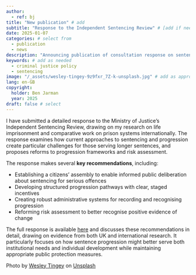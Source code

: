 ```yaml
---
author:
  - ref: bj
title: "New publication" # add
subtitle: "Response to the Independent Sentencing Review" # [add if needed]
date: 2025-01-07
categories: # select from
  - publication
  - news
description: "Announcing publication of consultation response on sentencing" # add
keywords: # add as needed
  - criminal justice policy
  - sentencing
image: "/_assets/wesley-tingey-9z9fxr_7Z-k-unsplash.jpg" # add as appropriate
lang: en-GB
copyright:
  holder: Ben Jarman
  year: 2025
draft: false # select
---
```


I have submitted a detailed response to the Ministry of Justice's Independent Sentencing Review, drawing on my research on life imprisonment and comparative work on prison systems internationally. The response examines how current approaches to sentencing and progression create particular challenges for those serving longer sentences, and proposes reforms to progression frameworks and risk assessment.

The response makes several **key recommendations**, including:

- Establishing a citizens' assembly to enable informed public deliberation about sentencing for serious offences
- Developing structured progression pathways with clear, staged incentives
- Creating robust administrative systems for recording and recognising progression
- Reforming risk assessment to better recognise positive evidence of change

The full response is available [here](/publications/jarmanIndependentSentencingReview2025.qmd) and discusses these recommendations in detail, drawing on evidence from both UK and international research. It particularly focuses on how sentence progression might better serve both institutional needs and individual development while maintaining appropriate public protection measures.

::: {.callout-note}
Photo by <a href="https://unsplash.com/@wesleyphotography?utm_content=creditCopyText&utm_medium=referral&utm_source=unsplash">Wesley Tingey</a> on <a href="https://unsplash.com/photos/brown-mallet-on-gray-wooden-surface-9z9fxr_7Z-k?utm_content=creditCopyText&utm_medium=referral&utm_source=unsplash">Unsplash</a>
:::